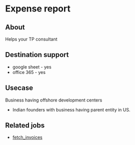 # Expense report

<Gsheet
  src="https://docs.google.com/spreadsheets/d/1D6DWMT-bqS28C90V7BONbqnq10LWyxxczAJBLfsUdas/edit#gid=1490204803"
  type="report"
/>


## About
Helps your TP consultant 

## Destination support 
- google sheet - yes
- office 365 - yes

## Usecase 
Business having offshore development centers 
- Indian founders with business having parent entity in US. 

## Related jobs 
- [fetch_invoices](/library/jobs/zoho_books/fetch_invoices)